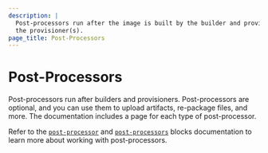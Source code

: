 ```yaml
---
description: |
  Post-processors run after the image is built by the builder and provisioned by
  the provisioner(s).
page_title: Post-Processors
---
```


# Post-Processors

Post-processors run after builders and provisioners. Post-processors are optional, and you can use them to upload artifacts, re-package files, and more. The documentation includes a page for each type of post-processor.

Refer to the [`post-processor`](/packer/docs/templates/hcl_templates/blocks/build/post-processor) and
[`post-processors`](/packer/docs/templates/hcl_templates/blocks/build/post-processors)
blocks documentation to learn more about working with post-processors.
